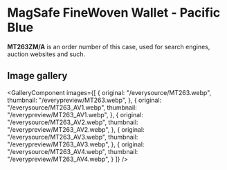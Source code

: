 
# MagSafe FineWoven Wallet - Pacific Blue

<Callout type='info' emoji='👉🏻'>**MT263ZM/A** is an order number of this case, used for search engines, auction websites and such.</Callout>

## Image gallery

<GalleryComponent
    images={[
      {
        original: "/everysource/MT263.webp",
        thumbnail: "/everypreview/MT263.webp",
      },
      {
        original: "/everysource/MT263_AV1.webp",
        thumbnail: "/everypreview/MT263_AV1.webp",
      },
      {
        original: "/everysource/MT263_AV2.webp",
        thumbnail: "/everypreview/MT263_AV2.webp",
      },
      {
        original: "/everysource/MT263_AV3.webp",
        thumbnail: "/everypreview/MT263_AV3.webp",
      },
      {
        original: "/everysource/MT263_AV4.webp",
        thumbnail: "/everypreview/MT263_AV4.webp",
      }
    ]}
  />
